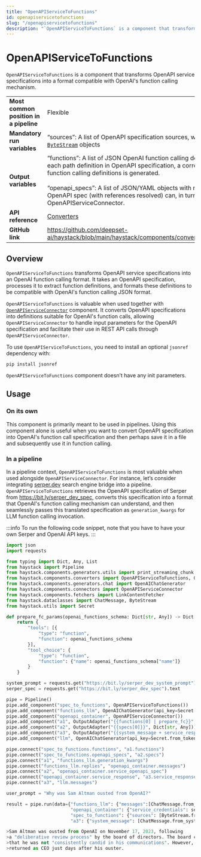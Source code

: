 ```yaml
---
title: "OpenAPIServiceToFunctions"
id: openapiservicetofunctions
slug: "/openapiservicetofunctions"
description: "`OpenAPIServiceToFunctions` is a component that transforms OpenAPI service specifications into a format compatible with OpenAI's function calling mechanism."
---
```


# OpenAPIServiceToFunctions

`OpenAPIServiceToFunctions` is a component that transforms OpenAPI service specifications into a format compatible with OpenAI's function calling mechanism.

|  |  |
| --- | --- |
| **Most common position in a pipeline** | Flexible |
| **Mandatory run variables** | “sources”: A list of OpenAPI specification sources, which can be file paths or [`ByteStream`](../../../docs/concepts/data-classes.mdx#bytestream)  objects |
| **Output variables** | “functions”: A list of JSON OpenAI function calling definitions objects. For each path definition in OpenAPI specification, a corresponding OpenAI function calling definitions is generated.  <br /> <br />“openapi_specs”: A list of JSON/YAML objects with references resolved. Such OpenAPI spec (with references resolved) can, in turn, be used as input to OpenAPIServiceConnector. |
| **API reference** | [Converters](/reference/converters-api) |
| **GitHub link** | https://github.com/deepset-ai/haystack/blob/main/haystack/components/converters/openapi_functions.py |

## Overview

`OpenAPIServiceToFunctions` transforms OpenAPI service specifications into an OpenAI function calling format. It takes an OpenAPI specification, processes it to extract function definitions, and formats these definitions to be compatible with OpenAI's function calling JSON format.

`OpenAPIServiceToFunctions` is valuable when used together with [`OpenAPIServiceConnector`](../connectors/openapiserviceconnector.mdx) component. It converts OpenAPI specifications into definitions suitable for OpenAI's function calls, allowing `OpenAPIServiceConnector` to handle input parameters for the OpenAPI specification and facilitate their use in REST API calls through `OpenAPIServiceConnector`.

To use `OpenAPIServiceToFunctions`, you need to install an optional `jsonref` dependency with:

```shell
pip install jsonref
```

`OpenAPIServiceToFunctions` component doesn’t have any init parameters.

## Usage

### On its own

This component is primarily meant to be used in pipelines. Using this component alone is useful when you want to convert OpenAPI specification into OpenAI's function call specification and then perhaps save it in a file and subsequently use it in function calling.

### In a pipeline

In a pipeline context, `OpenAPIServiceToFunctions` is most valuable when used alongside `OpenAPIServiceConnector`. For instance, let’s consider integrating [serper.dev](http://serper.dev/) search engine bridge into a pipeline. `OpenAPIServiceToFunctions` retrieves the OpenAPI specification of Serper from https://bit.ly/serper_dev_spec, converts this specification into a format that OpenAI's function calling mechanism can understand, and then seamlessly passes this translated specification as `generation_kwargs` for LLM function calling invocation.

:::info
To run the following code snippet, note that you have to have your own Serper and OpenAI API keys.
:::

```python
import json
import requests

from typing import Dict, Any, List
from haystack import Pipeline
from haystack.components.generators.utils import print_streaming_chunk
from haystack.components.converters import OpenAPIServiceToFunctions, OutputAdapter
from haystack.components.generators.chat import OpenAIChatGenerator
from haystack.components.connectors import OpenAPIServiceConnector
from haystack.components.fetchers import LinkContentFetcher
from haystack.dataclasses import ChatMessage, ByteStream
from haystack.utils import Secret

def prepare_fc_params(openai_functions_schema: Dict[str, Any]) -> Dict[str, Any]:
    return {
        "tools": [{
            "type": "function",
            "function": openai_functions_schema
        }],
        "tool_choice": {
            "type": "function",
            "function": {"name": openai_functions_schema["name"]}
        }
    }

system_prompt = requests.get("https://bit.ly/serper_dev_system_prompt").text
serper_spec = requests.get("https://bit.ly/serper_dev_spec").text

pipe = Pipeline()
pipe.add_component("spec_to_functions", OpenAPIServiceToFunctions())
pipe.add_component("functions_llm", OpenAIChatGenerator(api_key=Secret.from_token(llm_api_key), model="gpt-3.5-turbo-0613"))
pipe.add_component("openapi_container", OpenAPIServiceConnector())
pipe.add_component("a1", OutputAdapter("{{functions[0] | prepare_fc}}", Dict[str, Any], {"prepare_fc": prepare_fc_params}))
pipe.add_component("a2", OutputAdapter("{{specs[0]}}", Dict[str, Any]))
pipe.add_component("a3", OutputAdapter("{{system_message + service_response}}", List[ChatMessage]))
pipe.add_component("llm", OpenAIChatGenerator(api_key=Secret.from_token(llm_api_key), model="gpt-4-1106-preview", streaming_callback=print_streaming_chunk))

pipe.connect("spec_to_functions.functions", "a1.functions")
pipe.connect("spec_to_functions.openapi_specs", "a2.specs")
pipe.connect("a1", "functions_llm.generation_kwargs")
pipe.connect("functions_llm.replies", "openapi_container.messages")
pipe.connect("a2", "openapi_container.service_openapi_spec")
pipe.connect("openapi_container.service_response", "a3.service_response")
pipe.connect("a3", "llm.messages")

user_prompt = "Why was Sam Altman ousted from OpenAI?"

result = pipe.run(data={"functions_llm": {"messages":[ChatMessage.from_system("Only do function calling"), ChatMessage.from_user(user_prompt)]}, 
                        "openapi_container": {"service_credentials": serper_dev_key},
                        "spec_to_functions": {"sources": [ByteStream.from_string(serper_spec)]},
                        "a3": {"system_message": [ChatMessage.from_system(system_prompt)]}})

>Sam Altman was ousted from OpenAI on November 17, 2023, following 
>a "deliberative review process" by the board of directors. The board concluded 
>that he was not "consistently candid in his communications". However, he 
>returned as CEO just days after his ouster.
```